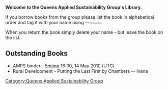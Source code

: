 {{QASpage}}

'''Welcome to the Queens Applied Sustainability Group's Library.'''

If you borrow books from the group please list the book in alphabetical order and tag it with your name using <nowiki>--~~~~</nowiki>.

When you return the book simply delete your name - but leave the book on the list.

== Outstanding Books ==
* AMPS binder - [[User:5mjmp|5mjmp]] 16:30, 14 May 2010 (UTC)
* Rural Development - Putting the Last First by Chambers -- Ivana 


[[Category:Queens Applied Sustainability Group]]
